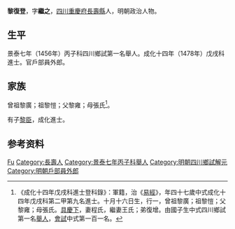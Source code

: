 {{明清人物信息框
| 姓名 = 黎復登
| 原名 =
| 圖片名稱= 
| 圖片大小 =
| 圖片說明 = 
| 最高職務 =戶部員外郎
| 國家 = 大明 
| 爵位 =
| 籍貫 = [[四川|四川]][[重慶府|重慶府]][[長壽縣|長壽縣]]
| 族裔 = 
| 字號 = 字繼之
| 諡號 =
| 出生日期 = 十月十六日
| 出生地點 =
| 逝世日期 = 卒年不詳
| 逝世地點 =
| 墓葬 =
| 配偶 = 程氏、王氏
| 親屬 = 
| 出身 =
* 景泰七年丙子科四川鄉試第一名舉人
* 成化十四年戊戌科進士出身
| 經歷 =
| 著作 = 
}}
'''黎復登'''{{BD|1432年||？年||Li黎}}，字'''繼之'''，[[四川|四川]][[重慶府|重慶府]][[長壽縣|長壽縣]]人，明朝政治人物。

==生平==
景泰七年（1456年）丙子科四川鄉試第一名舉人。成化十四年（1478年）戊戌科進士。官戶部員外郎。

==家族==
曾祖黎廣；祖黎愷；父黎雍；母張氏<ref>《成化十四年戊戌科進士登科錄》：軍籍，治《[[易經|易經]]》，年四十七歲中式成化十四年戊戌科第二甲第九名進士。十月十六日生，行一，曾祖黎廣；祖黎愷；父黎雍；母張氏。[[具慶下|具慶下]]，妻程氏，繼妻王氏；弟復增。由國子生中式四川鄉試第一名[[舉人|舉人]]，[[會試|會試]]中式第一百一名。</ref>。

有子[[黎臣|黎臣]]，成化進士。

== 参考资料 ==
{{reflist}}

{{成化十四年戊戌科殿试金榜}}

{{Authority control}}

{{DEFAULTSORT:Li黎}}
[[Category:黎姓|Fu]]
[[Category:長壽人|Category:長壽人]]
[[Category:景泰七年丙子科舉人|Category:景泰七年丙子科舉人]]
[[Category:明朝四川鄉試解元|Category:明朝四川鄉試解元]]
[[Category:明朝戶部員外郎|Category:明朝戶部員外郎]]


{{明朝人物小作品}}